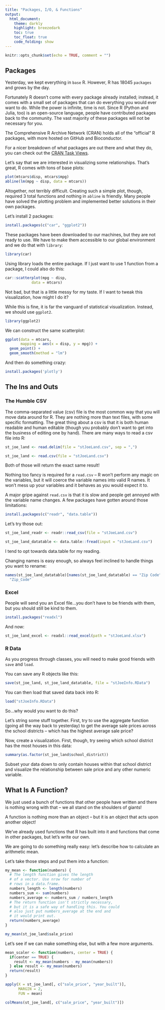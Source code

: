 ```yaml
---
title: "Packages, I/O, & Functions"
output:
  html_document:
    theme: darkly
    highlight: breezedark
    toc: true
    toc_float: true
    code_folding: show
---
```


```r
knitr::opts_chunk$set(echo = TRUE, comment = "")
```

## Packages

Yesterday, we kept everything in `base` R. However, R has 18045 `packages` and grows by the day. 

Fortunately R doesn't come with every package already installed; instead, it comes with a small set of packages that can do everything you would ever want to do. While the power is infinite, time is not. Since R (Python and Julia, too) is an open-source language, people have contributed packages back to the community. The vast majority of these packages will not be necessary for you.

The Comprehensive R Archive Network (CRAN) holds all of the "official" R packages, with more hosted on GitHub and Bioconductor. 

For a nicer breakdown of what packages are out there and what they do, you can check out the <a href="https://cloud.r-project.org/web/views/">CRAN Task Views</a>.

Let's say that we are interested in visualizing some relationships. That's great, R comes with tons of base plots:

```r
plot(mtcars$disp, mtcars$mpg)
abline(lm(mpg ~ disp, data = mtcars))
```

Altogether, not terribly difficult. Creating such a simple plot, though, required 3 total functions and nothing in `abline` is friendly. Many people have solved the plotting problem and implemented better solutions in their own packages.

Let's install 2 packages:

```r
install.packages(c("car", "ggplot2"))
```

These packages have been downloaded to our machines, but they are not ready to use. We have to make them accessible to our global environment and we do that with `library`:

```r
library(car)
```

Using library loads the entire package. If I just want to use 1 function from a package, I could also do this:

```r
car::scatterplot(mpg ~ disp, 
            data = mtcars)
```

Not bad, but that is a little messy for my taste. If I want to tweak this visualization, how might I do it?

While this is fine, it is far the vanguard of statistical visualization. Instead, we should use `ggplot2`.

```r
library(ggplot2)
```

We can construct the same scatterplot:

```r
ggplot(data = mtcars, 
       mapping = aes(x = disp, y = mpg)) +
  geom_point() +
  geom_smooth(method = "lm")
```

And then do something crazy:

```r
install.packages('plotly')
```

## The Ins and Outs

### The Humble CSV

The comma-separated value (csv) file is the most common way that you will move data around for R. They are nothing more than text files, with some specific formatting. The great thing about a csv is that it is both human readable and human editable (though you probably don't want to get into the business of editing one by hand). There are many ways to read a csv file into R:

```r
st_joe_land <- read.delim(file = "stJoeLand.csv", sep = ",")

st_joe_land <- read.csv(file = "stJoeLand.csv")
```

Both of those will return the exact same result!

Nothing too fancy is required for a `read.csv` -- R won't perform any magic on the variables, but it will coerce the variable names into valid R names. It won't mess up your variables and it behaves as you would expect it to.

A major gripe against `read.csv` is that it is slow and people get annoyed with the variable name changes. A few packages have gotten around those limitations:

```r
install.packages(c("readr", "data.table"))
```

Let's try those out:

```r
st_joe_land_readr <- readr::read_csv(file = "stJoeLand.csv")

st_joe_land_datatable <- data.table::fread(input = "stJoeLand.csv")
```

I tend to opt towards data.table for my reading.

Changing names is easy enough, so always feel inclined to handle things you want to rename:

```r
names(st_joe_land_datatable)[names(st_joe_land_datatable) == "Zip Code"] <- 
  "Zip_Code"
```


### Excel

People will send you an Excel file...you don't have to be friends with them, but you should still be kind to them.

```r
install.packages("readxl")
```

And now:

```r
st_joe_land_excel <- readxl::read_excel(path = "stJoeLand.xlsx")
```


### R Data

As you progress through classes, you will need to make good friends with `save` and `load`. 

You can save any R objects like this:

```r
save(st_joe_land, st_joe_land_datatable, file = "stJoeInfo.RData")
```

You can then load that saved data back into R:

```r
load("stJoeInfo.RData")
```

So...why would you want to do this?

Let's string some stuff together. First, try to use the aggregate function (going all the way back to yesterday) to get the average sale prices across the school districts -- which has the highest average sale price?

Now, create a visualization. First, though, try seeing which school district has the most houses in this data:

```r
summary(as.factor(st_joe_land$school_district))
```

Subset your data down to only contain houses within that school district and visualize the relationship between sale price and any other numeric variable.

## What Is A Function?

We just used a bunch of functions that other people have written and there is nothing wrong with that -- we all stand on the shoulders of giants!

A function is nothing more than an object -- but it is an object that acts upon another object!

We've already used functions that R has built into it and functions that come in other packages, but let's write our own.

We are going to do something really easy: let's describe how to calculate an arithmetic mean.

Let's take those steps and put them into a function:

```r
my_mean <- function(numbers) {
  # The length function gives the length
  # of a vector. Use nrow for number of
  # rows in a data.frame.
  numbers_length <- length(numbers)
  numbers_sum <- sum(numbers)
  numbers_average <- numbers_sum / numbers_length
  # The return function isn't strictly necessary,
  # but it is a safe way of handling this. You could
  # also just put numbers_average at the end and
  # it would print out.
  return(numbers_average)
}

my_mean(st_joe_land$sale_price)
```

Let's see if we can make something else, but with a few more arguments.

```r
mean_scaler <- function(numbers, center = TRUE) {
  if(center == TRUE) {
    result <- my_mean(numbers - my_mean(numbers))
  } else result <- my_mean(numbers)
  return(result)
}
```


```r
apply(X = st_joe_land[, c("sale_price", "year_built")], 
      MARGIN = 2, 
      FUN = mean)

colMeans(st_joe_land[, c("sale_price", "year_built")])
```

